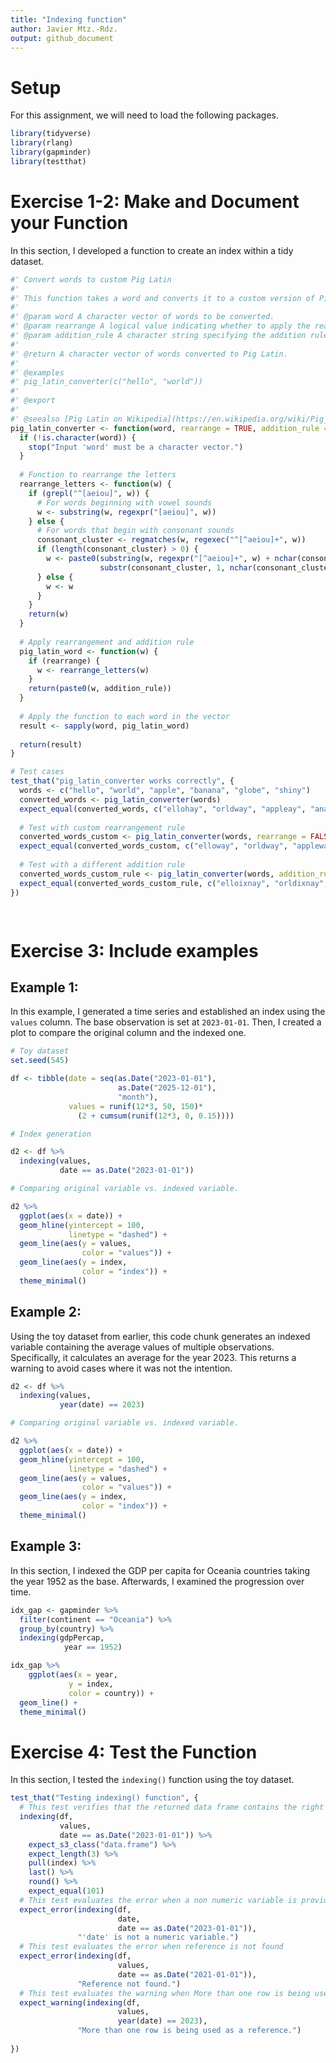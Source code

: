 ```yaml
---
title: "Indexing function"
author: Javier Mtz.-Rdz.
output: github_document
---
```


# Setup

For this assignment, we will need to load the following packages.

```r
library(tidyverse)
library(rlang)
library(gapminder)
library(testthat)
```

# Exercise 1-2: Make and Document your Function

In this section, I developed a function to create an index within a tidy dataset.

```r
#' Convert words to custom Pig Latin
#'
#' This function takes a word and converts it to a custom version of Pig Latin.
#'
#' @param word A character vector of words to be converted.
#' @param rearrange A logical value indicating whether to apply the rearrangement component (default is TRUE).
#' @param addition_rule A character string specifying the addition rule to be applied (default is "way").
#'
#' @return A character vector of words converted to Pig Latin.
#'
#' @examples
#' pig_latin_converter(c("hello", "world"))
#'
#' @export
#'
#' @seealso [Pig Latin on Wikipedia](https://en.wikipedia.org/wiki/Pig_Latin)
pig_latin_converter <- function(word, rearrange = TRUE, addition_rule = "ay") {
  if (!is.character(word)) {
    stop("Input 'word' must be a character vector.")
  }
  
  # Function to rearrange the letters
  rearrange_letters <- function(w) {
    if (grepl("^[aeiou]", w)) {
      # For words beginning with vowel sounds
      w <- substring(w, regexpr("[aeiou]", w))
    } else {
      # For words that begin with consonant sounds
      consonant_cluster <- regmatches(w, regexec("^[^aeiou]+", w))
      if (length(consonant_cluster) > 0) {
        w <- paste0(substring(w, regexpr("[^aeiou]+", w) + nchar(consonant_cluster)),
                    substr(consonant_cluster, 1, nchar(consonant_cluster)))
      } else {
        w <- w
      }
    }
    return(w)
  }
  
  # Apply rearrangement and addition rule
  pig_latin_word <- function(w) {
    if (rearrange) {
      w <- rearrange_letters(w)
    }
    return(paste0(w, addition_rule))
  }
  
  # Apply the function to each word in the vector
  result <- sapply(word, pig_latin_word)
  
  return(result)
}

# Test cases
test_that("pig_latin_converter works correctly", {
  words <- c("hello", "world", "apple", "banana", "globe", "shiny")
  converted_words <- pig_latin_converter(words)
  expect_equal(converted_words, c("ellohay", "orldway", "appleay", "ananabay", "obeglay", "inyshay"))
  
  # Test with custom rearrangement rule
  converted_words_custom <- pig_latin_converter(words, rearrange = FALSE)
  expect_equal(converted_words_custom, c("elloway", "orldway", "appleway", "ananabay", "obeglay", "inyshay"))
  
  # Test with a different addition rule
  converted_words_custom_rule <- pig_latin_converter(words, addition_rule = "ixnay")
  expect_equal(converted_words_custom_rule, c("elloixnay", "orldixnay", "appleixnay", "ananabayixnay", "obeglayixnay", "inyshayixnay"))
})

  

```

# Exercise 3: Include examples

## Example 1:
In this example, I generated a time series and established an index using the `values` column. The base observation is set at `2023-01-01`. Then, I created a plot to compare the original column and the indexed one.

```r
# Toy dataset
set.seed(545)

df <- tibble(date = seq(as.Date("2023-01-01"), 
                        as.Date("2025-12-01"),
                        "month"),
             values = runif(12*3, 50, 150)*
               (2 + cumsum(runif(12*3, 0, 0.15))))

# Index generation 

d2 <- df %>% 
  indexing(values,
           date == as.Date("2023-01-01"))

# Comparing original variable vs. indexed variable.

d2 %>% 
  ggplot(aes(x = date)) +
  geom_hline(yintercept = 100,
             linetype = "dashed") +
  geom_line(aes(y = values,
                color = "values")) +
  geom_line(aes(y = index,
                color = "index")) +
  theme_minimal()

```


## Example 2:

Using the toy dataset from earlier, this code chunk generates an indexed variable containing the average values of multiple observations. Specifically, it calculates an average for the year 2023. This returns a warning to avoid cases where it was not the intention.

```r

d2 <- df %>% 
  indexing(values,
           year(date) == 2023)

# Comparing original variable vs. indexed variable.

d2 %>% 
  ggplot(aes(x = date)) +
  geom_hline(yintercept = 100,
             linetype = "dashed") +
  geom_line(aes(y = values,
                color = "values")) +
  geom_line(aes(y = index,
                color = "index")) +
  theme_minimal()

```

## Example 3:
In this section, I indexed the GDP per capita for Oceania countries taking the year 1952 as the base. Afterwards, I examined the progression over time.

```r

idx_gap <- gapminder %>% 
  filter(continent == "Oceania") %>% 
  group_by(country) %>% 
  indexing(gdpPercap,
            year == 1952) 

idx_gap %>% 
    ggplot(aes(x = year, 
             y = index,
             color = country)) +
  geom_line() +
  theme_minimal()

```


# Exercise 4: Test the Function

In this section, I tested the `indexing()` function using the toy dataset.

```r


test_that("Testing indexing() function", {
  # This test verifies that the returned data frame contains the right information.
  indexing(df,
           values,
           date == as.Date("2023-01-01")) %>% 
    expect_s3_class("data.frame") %>% 
    expect_length(3) %>% 
    pull(index) %>% 
    last() %>% 
    round() %>% 
    expect_equal(101)
  # This test evaluates the error when a non numeric variable is provided
  expect_error(indexing(df,
                        date,
                        date == as.Date("2023-01-01")), 
               "'date' is not a numeric variable.")
  # This test evaluates the error when reference is not found
  expect_error(indexing(df,
                        values,
                        date == as.Date("2021-01-01")), 
               "Reference not found.")
  # This test evaluates the warning when More than one row is being used as a reference period.
  expect_warning(indexing(df,
                        values,
                        year(date) == 2023), 
               "More than one row is being used as a reference.")
  
})


```
